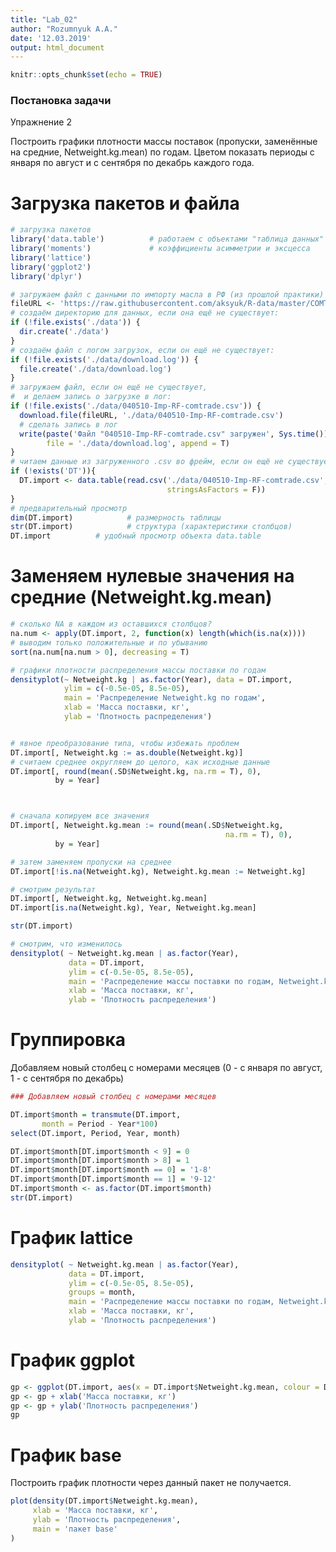 ---
title: "Lab_02"
author: "Rozumnyuk A.A."
date: '12.03.2019'
output: html_document
---

```{r setup, include=FALSE}
knitr::opts_chunk$set(echo = TRUE)
```

### Постановка задачи

Упражнение 2

Построить графики плотности массы поставок (пропуски, заменённые на средние, Netweight.kg.mean) по годам. Цветом показать периоды с января по август и с сентября по декабрь каждого года. 

# Загрузка пакетов и файла

```{r}
# загрузка пакетов
library('data.table')          # работаем с объектами "таблица данных"
library('moments')             # коэффициенты асимметрии и эксцесса 
library('lattice')
library('ggplot2')
library('dplyr')

# загружаем файл с данными по импорту масла в РФ (из прошлой практики)
fileURL <- 'https://raw.githubusercontent.com/aksyuk/R-data/master/COMTRADE/040510-Imp-RF-comtrade.csv'
# создаём директорию для данных, если она ещё не существует:
if (!file.exists('./data')) {
  dir.create('./data')
}
# создаём файл с логом загрузок, если он ещё не существует:
if (!file.exists('./data/download.log')) {
  file.create('./data/download.log')
}
# загружаем файл, если он ещё не существует,
#  и делаем запись о загрузке в лог:
if (!file.exists('./data/040510-Imp-RF-comtrade.csv')) {
  download.file(fileURL, './data/040510-Imp-RF-comtrade.csv')
  # сделать запись в лог
  write(paste('Файл "040510-Imp-RF-comtrade.csv" загружен', Sys.time()), 
        file = './data/download.log', append = T)
}
# читаем данные из загруженного .csv во фрейм, если он ещё не существует
if (!exists('DT')){
  DT.import <- data.table(read.csv('./data/040510-Imp-RF-comtrade.csv', 
                                   stringsAsFactors = F))
}
# предварительный просмотр
dim(DT.import)            # размерность таблицы
str(DT.import)            # структура (характеристики столбцов)
DT.import          # удобный просмотр объекта data.table
```

# Заменяем нулевые значения на средние (Netweight.kg.mean)

```{r}
# сколько NA в каждом из оставшихся столбцов?
na.num <- apply(DT.import, 2, function(x) length(which(is.na(x)))) 
# выводим только положительные и по убыванию
sort(na.num[na.num > 0], decreasing = T)

# графики плотности распределения массы поставки по годам
densityplot(~ Netweight.kg | as.factor(Year), data = DT.import,
            ylim = c(-0.5e-05, 8.5e-05),
            main = 'Распределение Netweight.kg по годам',
            xlab = 'Масса поставки, кг',
            ylab = 'Плотность распределения')


# явное преобразование типа, чтобы избежать проблем 
DT.import[, Netweight.kg := as.double(Netweight.kg)]
# считаем среднее округляем до целого, как исходные данные
DT.import[, round(mean(.SD$Netweight.kg, na.rm = T), 0),
          by = Year]



# сначала копируем все значения
DT.import[, Netweight.kg.mean := round(mean(.SD$Netweight.kg,
                                                na.rm = T), 0),
          by = Year]

# затем заменяем пропуски на среднее
DT.import[!is.na(Netweight.kg), Netweight.kg.mean := Netweight.kg]

# смотрим результат
DT.import[, Netweight.kg, Netweight.kg.mean]
DT.import[is.na(Netweight.kg), Year, Netweight.kg.mean]

str(DT.import)

# смотрим, что изменилось
densityplot( ~ Netweight.kg.mean | as.factor(Year),
             data = DT.import,
             ylim = c(-0.5e-05, 8.5e-05),
             main = 'Распределение массы поставки по годам, Netweight.kg.mean',
             xlab = 'Масса поставки, кг',
             ylab = 'Плотность распределения')
```

# Группировка

Добавляем новый столбец с номерами месяцев (0 - с января по август, 1 - с сентября по декабрь)

```{r}
### Добавляем новый столбец с номерами месяцев

DT.import$month = transmute(DT.import,
       month = Period - Year*100)
select(DT.import, Period, Year, month)

DT.import$month[DT.import$month < 9] = 0
DT.import$month[DT.import$month > 8] = 1
DT.import$month[DT.import$month == 0] = '1-8'
DT.import$month[DT.import$month == 1] = '9-12'
DT.import$month <- as.factor(DT.import$month)
str(DT.import)
```

# График lattice

```{r}
densityplot( ~ Netweight.kg.mean | as.factor(Year),
             data = DT.import,
             ylim = c(-0.5e-05, 8.5e-05),
             groups = month,
             main = 'Распределение массы поставки по годам, Netweight.kg.mean',
             xlab = 'Масса поставки, кг',
             ylab = 'Плотность распределения')
```

# График ggplot

```{r}
gp <- ggplot(DT.import, aes(x = DT.import$Netweight.kg.mean, colour = DT.import$month)) + geom_density(alpha = .3)
gp <- gp + xlab('Масса поставки, кг')
gp <- gp + ylab('Плотность распределения')
gp
```

# График base

Построить график плотности через данный пакет не получается.

```{r}
plot(density(DT.import$Netweight.kg.mean),
     xlab = 'Масса поставки, кг',
     ylab = 'Плотность распределения',
     main = 'пакет base'
)
```